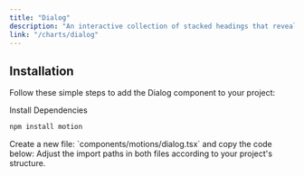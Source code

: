 ```yaml
---
title: "Dialog"
description: "An interactive collection of stacked headings that reveal individual content sections with a click."
link: "/charts/dialog"
---
```


<ComponentPreview name="dialog-demo" />

## Installation

Follow these simple steps to add the Dialog component to your project:

<Steps>

<Step>
Install Dependencies
</Step>

```bash 
npm install motion
```

<Step>
    Create a new file: `components/motions/dialog.tsx` and copy the code below:
</Step>

<CollapsibleSource name="dialog" />

<Step>
    Adjust the import paths in both files according to your project's structure.
</Step>

</Steps>
